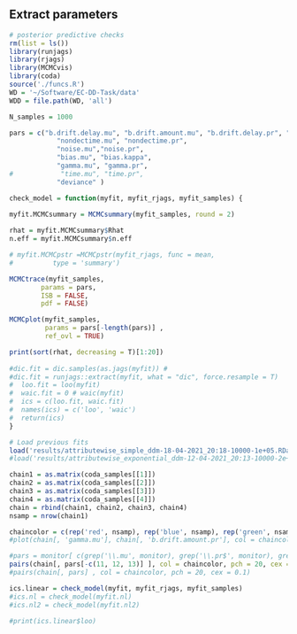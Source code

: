 
## Extract parameters

```r
# posterior predictive checks
rm(list = ls())
library(runjags)
library(rjags)
library(MCMCvis)
library(coda)
source('./funcs.R')
WD = '~/Software/EC-DD-Task/data'
WDD = file.path(WD, 'all')

N_samples = 1000

pars = c("b.drift.delay.mu", "b.drift.amount.mu", "b.drift.delay.pr", "b.drift.amount.pr", 
            "nondectime.mu", "nondectime.pr", 
            "noise.mu","noise.pr", 
            "bias.mu", "bias.kappa", 
            "gamma.mu", "gamma.pr", 
#            "time.mu", "time.pr", 
            "deviance" )

check_model = function(myfit, myfit_rjags, myfit_samples) {
  
myfit.MCMCsummary = MCMCsummary(myfit_samples, round = 2)

rhat = myfit.MCMCsummary$Rhat 
n.eff = myfit.MCMCsummary$n.eff

# myfit.MCMCpstr =MCMCpstr(myfit_rjags, func = mean,
#          type = 'summary')

MCMCtrace(myfit_samples, 
        params = pars,
        ISB = FALSE,
        pdf = FALSE)

MCMCplot(myfit_samples, 
         params = pars[-length(pars)] ,
         ref_ovl = TRUE)

print(sort(rhat, decreasing = T)[1:20])
  
#dic.fit = dic.samples(as.jags(myfit)) #
#dic.fit = runjags::extract(myfit, what = "dic", force.resample = T)
#  loo.fit = loo(myfit)
#  waic.fit = 0 # waic(myfit)
#  ics = c(loo.fit, waic.fit)
#  names(ics) = c('loo', 'waic')
#  return(ics)
}
```


```r
# Load previous fits
load('results/attributewise_simple_ddm-18-04-2021_20:18-10000-1e+05.RData') # deviance ~ 3200
#load('results/attributewise_exponential_ddm-12-04-2021_20:13-10000-2e+06.RData') # deviance ~ 3100  

chain1 = as.matrix(coda_samples[[1]])
chain2 = as.matrix(coda_samples[[2]])
chain3 = as.matrix(coda_samples[[3]])
chain4 = as.matrix(coda_samples[[4]])
chain = rbind(chain1, chain2, chain3, chain4)
nsamp = nrow(chain1)

chaincolor = c(rep('red', nsamp), rep('blue', nsamp), rep('green', nsamp), rep('yellow', nsamp))
#plot(chain[, 'gamma.mu'], chain[, 'b.drift.amount.pr'], col = chaincolor, cex = 0.1, pch = 20)

#pars = monitor[ c(grep('\\.mu', monitor), grep('\\.pr$', monitor), grep('\\.kappa', monitor))] 
pairs(chain[, pars[-c(11, 12, 13)] ], col = chaincolor, pch = 20, cex = 0.1)
#pairs(chain[, pars] , col = chaincolor, pch = 20, cex = 0.1)

ics.linear = check_model(myfit, myfit_rjags, myfit_samples)
#ics.nl = check_model(myfit.nl)
#ics.nl2 = check_model(myfit.nl2)

#print(ics.linear$loo)

```
